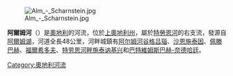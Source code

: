 [[Image:Alm_-_Scharnstein.jpg|right]]

'''阿爾姆河'''（{{lang-de|Alm}}）是[[奧地利|奧地利]]的河流，位於[[上奧地利州|上奧地利州]]，屬於[[特勞恩河|特勞恩河]]的右支流，發源自[[阿爾姆湖|阿爾姆湖]]，河道全長48公里，河畔城鎮有[[阿尔姆河谷格吕瑙|阿尔姆河谷格吕瑙]]、[[沙恩施泰因|沙恩施泰因]]、[[佩滕巴赫|佩滕巴赫]]、[[福爾希多夫|福爾希多夫]]、[[特劳恩河畔施泰讷基兴|特劳恩河畔施泰讷基兴]]和[[巴特維姆斯巴赫-奈德哈廷|巴特維姆斯巴赫-奈德哈廷]]。

{{Austria-geo-stub}}
[[Category:奧地利河流|Category:奧地利河流]]